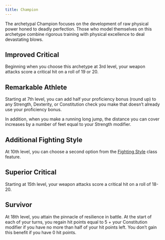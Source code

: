 ```yaml
---
title: Champion
---
```


The archetypal Champion focuses on the development of raw physical power honed to deadly perfection. Those who model themselves on this archetype combine rigorous training with physical excellence to deal devastating blows.

## Improved Critical

Beginning when you choose this archetype at 3rd level, your weapon attacks score a critical hit on a roll of 19 or 20.

## Remarkable Athlete

Starting at 7th level, you can add half your proficiency bonus (round up) to any Strength, Dexterity, or Constitution check you make that doesn’t already use your proficiency bonus.

In addition, when you make a running long jump, the distance you can cover increases by a number of feet equal to your Strength modifier.

## Additional Fighting Style

At 10th level, you can choose a second option from the [Fighting Style](_/kompendium/dnd5/classes/fighter#fighting-style) class feature.

## Superior Critical

Starting at 15th level, your weapon attacks score a critical hit on a roll of 18-20.

## Survivor

At 18th level, you attain the pinnacle of resilience in battle. At the start of each of your turns, you regain hit points equal to 5 + your Constitution modifier if you have no more than half of your hit points left. You don’t gain this benefit if you have 0 hit points.
